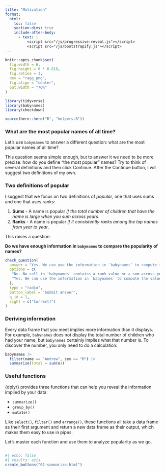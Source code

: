 ```yaml
---
title: "Motivation"
format:
  html: 
    toc: false
    section-divs: true
    include-after-body: 
      - text: |
          <script src="/js/progressive-reveal.js"></script>
          <script src="/js/bootstrapify.js"></script>
---
```


```r
knitr::opts_chunk$set(
  fig.width = 6,
  fig.height = 6 * 0.618,
  fig.retina = 3,
  dev = "ragg_png",
  fig.align = "center",
  out.width = "70%"
)

library(tidyverse)
library(babynames)
library(checkdown)

source(here::here("R", "helpers.R"))
```

### What are the most popular names of all time? {.no-hide}

Let's use `babynames` to answer a different question: what are the most popular names of all time?

This question seems simple enough, but to answer it we need to be more precise: how do you define "the most popular" names? Try to think of several definitions and then click Continue. After the Continue button, I will suggest two definitions of my own.

### Two definitions of popular

I suggest that we focus on two definitions of _popular_, one that uses sums and one that uses ranks:

1. **Sums** - A name is popular _if the total number of children that have the name is large when you sum across years_.
2. **Ranks** - A name is popular _if it consistently ranks among the top names from year to year_.

This raises a question:

::: {.callout-note appearance="simple" icon=false .question}

**Do we have enough information in `babynames` to compare the popularity of names?**

```r
check_question(
  answer = "Yes. We can use the information in `babynames` to compute the values we want.", 
  options = c(
   "No. No cell in `babynames` contains a rank value or a sum across years.",
   "Yes. We can use the information in `babynames` to compute the values we want."
  ), 
  type = "radio", 
  button_label = "Submit answer", 
  q_id = 1,
  right = c("Correct!")
)
```
:::

### Deriving information

Every data frame that you meet implies more information than it displays. For example, `babynames` does not display the total number of children who had your name, but `babynames` certainly implies what that number is. To discover the number, you only need to do a calculation:

```r
babynames |> 
  filter(name == "Andrew", sex == "M") |> 
  summarize(total = sum(n))
```

### Useful functions

{dplyr} provides three functions that can help you reveal the information implied by your data: 

* `summarize()`  
* `group_by()`  
* `mutate()`

Like `select()`, `filter()` and `arrange()`, these functions all take a data frame as their first argument and return a new data frame as their output, which makes them easy to use in pipes.

Let's master each function and use them to analyze popularity as we go.

##

```r
#| echo: false
#| results: asis
create_buttons("02-summarize.html")
```
